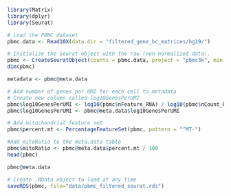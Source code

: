 ```r
library(Matrix)
library(dplyr)
library(Seurat)
```

```r
# Load the PBMC dataset
pbmc.data <- Read10X(data.dir = "filtered_gene_bc_matrices/hg19/")
```

```r
# Initialize the Seurat object with the raw (non-normalized data).
pbmc <- CreateSeuratObject(counts = pbmc.data, project = "pbmc3k", min.cells = 3, min.features = 200)
dim(pbmc)
```

```r
metadata <- pbmc@meta.data
```



```r
# Add number of genes per UMI for each cell to metadata
# Create new column called log10GenesPerUMI
pbmc$log10GenesPerUMI <- log10(pbmc$nFeature_RNA) / log10(pbmc$nCount_RNA)
pbmc$log10GenesPerUMI <- pbmc@meta.data$log10GenesPerUMI
```

```r
# Add mitochondrial feature set
pbmc$percent.mt <- PercentageFeatureSet(pbmc, pattern = "^MT-")

#Add mitoRatio to the meta.data table
pbmc$mitoRatio <- pbmc@meta.data$percent.mt / 100
head(pbmc)
```
```r
pbmc@meta.data
```

```r
                           
# Create .RData object to load at any time
saveRDS(pbmc, file="data/pbmc_filtered_seurat.rds")
```


